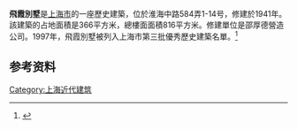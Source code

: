 {{上海市优秀历史建筑
|名称 = 飛霞別墅
|图片 = [[File:Feihsia_Villa.jpg|250px]]
|所在 = 上海市黄浦区淮海中路584弄
|时代 = 1941年
|编号 = C-Ⅲ-03
|公布 = 1999年
}}
'''飛霞別墅'''是[[上海市|上海市]]的一座歷史建築，位於淮海中路584弄1-14号，修建於1941年。該建築的占地面積是366平方米，總樓面面積816平方米。修建單位是邵厚德營造公司。1997年，飛霞別墅被列入上海市第三批優秀歷史建築名單。<ref>{{Cite web |title=第三批优秀历史建筑 |url=http://fgj.sh.gov.cn/yxlsjzcs/20200331/2447d47b3e2947bfba7c64ed04a758a7.html |accessdate=2021-02-14 |author=上海市房屋管理局 |date=2019-01-14 |publisher=上海市房屋管理局}}</ref>

== 参考资料 ==
{{reflist}}

{{第三批上海市优秀历史建筑}}
[[Category:上海近代建筑|Category:上海近代建筑]]
{{SH-stub}}